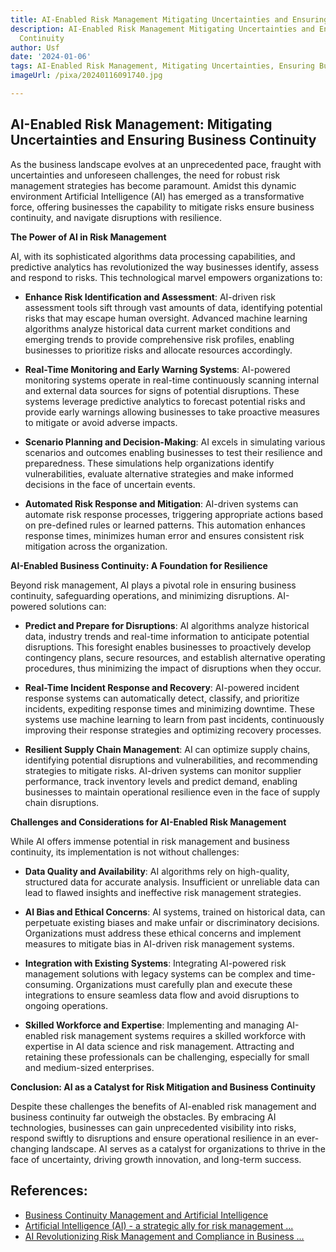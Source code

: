 ```yaml
---
title: AI-Enabled Risk Management Mitigating Uncertainties and Ensuring Business Continuity
description: AI-Enabled Risk Management Mitigating Uncertainties and Ensuring Business
  Continuity
author: Usf
date: '2024-01-06'
tags: AI-Enabled Risk Management, Mitigating Uncertainties, Ensuring Business Continuity
imageUrl: /pixa/20240116091740.jpg

---
```

## AI-Enabled Risk Management:  Mitigating Uncertainties and Ensuring Business Continuity

As the business landscape evolves at an  unprecedented pace, fraught with uncertainties and unforeseen challenges, the need for robust risk management strategies  has become paramount. Amidst this dynamic  environment Artificial  Intelligence (AI) has emerged as a transformative force, offering businesses the capability to mitigate risks ensure business continuity, and navigate disruptions with resilience.

**The Power  of AI in Risk Management**

AI, with its sophisticated algorithms data processing capabilities, and predictive analytics has revolutionized the way businesses identify, assess and respond to risks. This  technological marvel empowers organizations to:

- **Enhance Risk Identification and Assessment**: AI-driven  risk assessment tools sift through vast amounts  of data, identifying potential risks that may  escape human oversight. Advanced machine learning algorithms analyze historical data current market conditions and emerging trends  to provide  comprehensive risk  profiles, enabling businesses to prioritize risks and allocate resources accordingly.


- **Real-Time Monitoring and Early Warning Systems**: AI-powered monitoring systems operate in real-time continuously scanning internal and  external data sources for  signs of  potential disruptions. These systems leverage predictive analytics to forecast potential risks and provide early warnings allowing businesses to take proactive measures to mitigate or avoid adverse impacts.


- **Scenario Planning and Decision-Making**: AI excels  in simulating various scenarios and outcomes enabling businesses to test their resilience and preparedness. These simulations help organizations identify vulnerabilities, evaluate alternative strategies and make informed decisions in the face  of uncertain  events.


- **Automated Risk  Response and Mitigation**: AI-driven systems can automate risk response processes, triggering appropriate actions based  on pre-defined rules or learned patterns. This automation enhances response times, minimizes human error and ensures consistent risk mitigation across the organization.


**AI-Enabled Business Continuity: A Foundation for Resilience**

Beyond risk management, AI plays a  pivotal  role in ensuring  business continuity, safeguarding  operations, and minimizing disruptions. AI-powered solutions can:

-  **Predict and  Prepare for Disruptions**: AI algorithms  analyze historical data,  industry trends and real-time information  to anticipate  potential disruptions. This foresight enables businesses to proactively develop contingency plans, secure resources, and establish alternative operating procedures, thus minimizing the impact of disruptions when they occur.


- **Real-Time Incident Response and Recovery**: AI-powered incident response systems can automatically detect, classify, and prioritize  incidents, expediting response times and minimizing downtime.  These systems use machine learning to learn from past incidents, continuously  improving  their response strategies and optimizing recovery processes.


- **Resilient Supply  Chain Management**: AI can optimize supply chains, identifying potential disruptions and vulnerabilities, and recommending strategies to mitigate risks. AI-driven systems can monitor supplier performance, track inventory levels and predict demand, enabling businesses to maintain operational resilience  even in the  face of supply chain disruptions.


**Challenges and Considerations for AI-Enabled Risk Management**

While AI offers immense potential in risk management and business continuity, its implementation is not  without challenges:

- **Data Quality and  Availability**: AI algorithms rely on high-quality, structured data for accurate analysis.  Insufficient or unreliable data can lead to flawed insights and ineffective risk management strategies.


-  **AI Bias and Ethical Concerns**: AI systems, trained on historical data, can perpetuate existing biases  and make unfair or discriminatory decisions. Organizations  must  address these ethical concerns  and implement measures to mitigate bias in AI-driven  risk management  systems.


- **Integration with Existing Systems**: Integrating AI-powered risk management solutions with legacy systems can be complex and time-consuming. Organizations must  carefully plan and execute these integrations to  ensure seamless data flow  and avoid  disruptions to ongoing operations.


- **Skilled Workforce  and Expertise**: Implementing and managing AI-enabled risk  management  systems requires a skilled workforce with expertise in AI data science and risk management. Attracting and retaining these professionals  can be challenging, especially for small and medium-sized enterprises.

**Conclusion:  AI as a  Catalyst for Risk Mitigation and Business Continuity**

Despite these challenges the benefits of AI-enabled risk management and business continuity  far outweigh the obstacles. By embracing  AI technologies, businesses can gain unprecedented visibility into risks, respond swiftly to disruptions and  ensure operational resilience in an ever-changing  landscape. AI serves as a  catalyst for organizations to thrive in  the  face of uncertainty, driving growth innovation, and long-term success.

## References:
- [Business Continuity Management and Artificial Intelligence](https://drj.com/journal_main/business-continuity-management-and-artificial-intelligence/)
- [Artificial Intelligence (AI) - a strategic ally for risk management ...](https://www.thebci.org/news/artificial-intelligence-ai-a-strategic-ally-for-risk-management-business-continuity.html)
- [AI Revolutionizing Risk Management and Compliance in Business ...](https://www.linkedin.com/pulse/ai-revolutionizing-risk-management-compliance-chesney-bradshaw)
